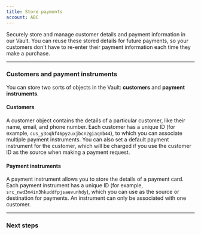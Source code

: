 ```yaml
---
title: Store payments
account: ABC
---
```


Securely store and manage customer details and payment information in our Vault. You can reuse these stored details for future payments, so your customers don't have to re-enter their payment information each time they make a purchase.

---

### Customers and payment instruments

You can store two sorts of objects in the Vault: **customers** and **payment instruments**.

#### Customers

A customer object contains the details of a particular customer, like their name, email, and phone number. Each customer has a unique ID (for example, `cus_y3oqhf46pyzuxjbcn2giaqnb44`), to which you can associate multiple payment instruments. You can also set a default payment instrument for the customer, which will be charged if you use the customer ID as the source when making a payment request.

#### Payment instruments

A payment instrument allows you to store the details of a payment card. Each payment instrument has a unique ID (for example, `src_nwd3m4in3hkuddfpjsaevunhdy`), which you can use as the source or destination for payments. An instrument can only be associated with one customer.

---

### Next steps



